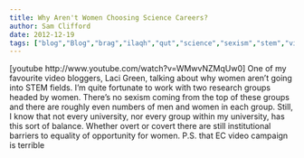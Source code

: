 ```yaml
---
title: Why Aren't Women Choosing Science Careers?
author: Sam Clifford
date: 2012-12-19
tags: ["blog","Blog","brag","ilaqh","qut","science","sexism","stem","video"]
---
```


[youtube http://www.youtube.com/watch?v=WMwvNZMqUw0] One of my favourite video bloggers, Laci Green, talking about why women aren't going into STEM fields. I'm quite fortunate to work with two research groups headed by women. There's no sexism coming from the top of these groups and there are roughly even numbers of men and women in each group. Still, I know that not every university, nor every group within my university, has this sort of balance. Whether overt or covert there are still institutional barriers to equality of opportunity for women. P.S. that EC video campaign is terrible